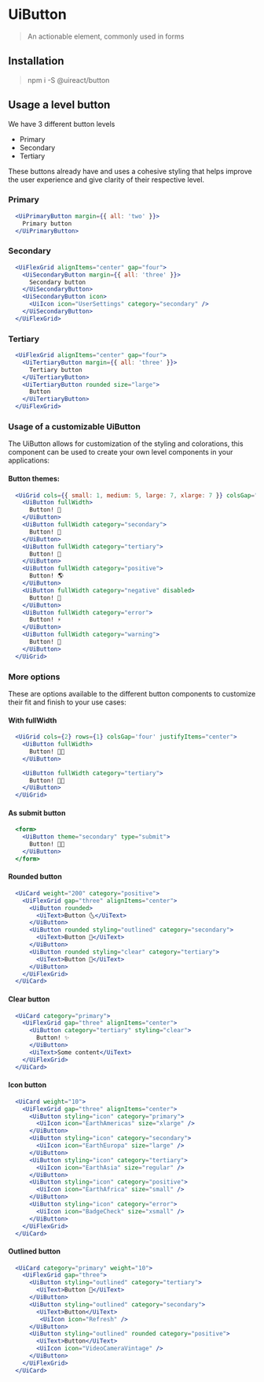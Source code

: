 
# UiButton

<Metadata packageName='button' packageJson={packageJson} />

> An actionable element, commonly used in forms

## Installation

> npm i -S @uireact/button

## Usage a level button

We have 3 different button levels

- Primary
- Secondary
- Tertiary

These buttons already have and uses a cohesive styling that helps improve the user experience and give clarity of their respective level.

### Primary

```jsx live scope={{UiPrimaryButton, UiSpacing, Sizing}}
  <UiPrimaryButton margin={{ all: 'two' }}>
    Primary button
  </UiPrimaryButton>
```

### Secondary

```jsx live scope={{UiSecondaryButton, UiSpacing, Sizing, UiFlexGrid, UiIcon}}
  <UiFlexGrid alignItems="center" gap="four">
    <UiSecondaryButton margin={{ all: 'three' }}>
      Secondary button
    </UiSecondaryButton>
    <UiSecondaryButton icon>
      <UiIcon icon="UserSettings" category="secondary" />
    </UiSecondaryButton>
  </UiFlexGrid>
```

### Tertiary

```jsx live scope={{UiTertiaryButton, UiSpacing, Sizing, UiFlexGrid, UiText}}
  <UiFlexGrid alignItems="center" gap="four">
    <UiTertiaryButton margin={{ all: 'three' }}>
      Tertiary button
    </UiTertiaryButton>
    <UiTertiaryButton rounded size="large">
      Button
    </UiTertiaryButton>
  </UiFlexGrid>
```

### Usage of a customizable UiButton

The UiButton allows for customization of the styling and colorations, this component can be used to create your own level components in your applications:

#### Button themes:

```jsx live scope={{UiGrid, UiButton}}
  <UiGrid cols={{ small: 1, medium: 5, large: 7, xlarge: 7 }} colsGap="three" rowsGap="three" justifyItems="center">
    <UiButton fullWidth>
      Button! 🐬
    </UiButton>
    <UiButton fullWidth category="secondary">
      Button! 🐉
    </UiButton>
    <UiButton fullWidth category="tertiary">
      Button! 🌹
    </UiButton>
    <UiButton fullWidth category="positive">
      Button! 🌎
    </UiButton>
    <UiButton fullWidth category="negative" disabled>
      Button! 🌈
    </UiButton>
    <UiButton fullWidth category="error">
      Button! ⚡️
    </UiButton>
    <UiButton fullWidth category="warning">
      Button! 🌋
    </UiButton>
  </UiGrid>
```

### More options

These are options available to the different button components to customize their fit and finish to your use cases:

#### With fullWidth

```jsx live scope={{UiGrid, UiButton, UiSpacing}}
  <UiGrid cols={2} rows={1} colsGap='four' justifyItems="center">
    <UiButton fullWidth>
      Button! 💅🏾
    </UiButton>

    <UiButton fullWidth category="tertiary">
      Button! 💅🏾
    </UiButton>
  </UiGrid>
```

#### As submit button

```jsx live scope={{UiButton}}
  <form>
    <UiButton theme="secondary" type="submit">
      Button! 💅🏾
    </UiButton>
  </form>
```

#### Rounded button

```jsx live scope={{UiCard, UiFlexGrid, UiText, UiButton}}
  <UiCard weight="200" category="positive">
    <UiFlexGrid gap="three" alignItems="center">
      <UiButton rounded>
        <UiText>Button 🌜</UiText>
      </UiButton>
      <UiButton rounded styling="outlined" category="secondary">
        <UiText>Button 🍻</UiText>
      </UiButton>
      <UiButton rounded styling="clear" category="tertiary">
        <UiText>Button 📡</UiText>
      </UiButton>
    </UiFlexGrid>
  </UiCard>
```

#### Clear button

```jsx live scope={{UiCard, UiFlexGrid, UiButton, UiText}}
  <UiCard category="primary">
    <UiFlexGrid gap="three" alignItems="center">
      <UiButton category="tertiary" styling="clear">
        Button! ✨
      </UiButton>
      <UiText>Some content</UiText>
    </UiFlexGrid>
  </UiCard>
```

#### Icon button

```jsx live scope={{UiCard, UiFlexGrid, UiIcon, UiButton}}
  <UiCard weight="10">
    <UiFlexGrid gap="three" alignItems="center">
      <UiButton styling="icon" category="primary">
        <UiIcon icon="EarthAmericas" size="xlarge" />
      </UiButton>
      <UiButton styling="icon" category="secondary">
        <UiIcon icon="EarthEuropa" size="large" />
      </UiButton>
      <UiButton styling="icon" category="tertiary">
        <UiIcon icon="EarthAsia" size="regular" />
      </UiButton>
      <UiButton styling="icon" category="positive">
        <UiIcon icon="EarthAfrica" size="small" />
      </UiButton>
      <UiButton styling="icon" category="error">
        <UiIcon icon="BadgeCheck" size="xsmall" />
      </UiButton>
    </UiFlexGrid>
  </UiCard>
```

#### Outlined button

```jsx live scope={{UiCard, UiFlexGrid, UiText, UiButton, UiIcon}}
  <UiCard category="primary" weight="10">
    <UiFlexGrid gap="three">
      <UiButton styling="outlined" category="tertiary">
        <UiText>Button 🐼</UiText>
      </UiButton>
      <UiButton styling="outlined" category="secondary">
        <UiText>Button</UiText>
         <UiIcon icon="Refresh" />
      </UiButton>
      <UiButton styling="outlined" rounded category="positive">
        <UiText>Button</UiText>
        <UiIcon icon="VideoCameraVintage" />
      </UiButton>
    </UiFlexGrid>
  </UiCard>
```
